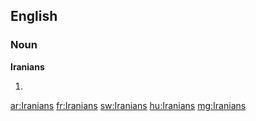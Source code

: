 ==English==

===Noun===
'''Iranians'''

# {{plural of|[[Iranian]]}}

[[ar:Iranians]]
[[fr:Iranians]]
[[sw:Iranians]]
[[hu:Iranians]]
[[mg:Iranians]]